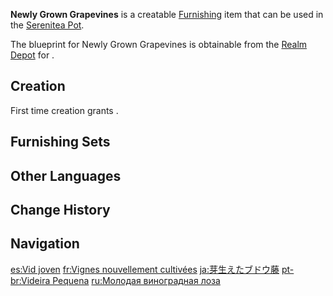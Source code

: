 {{Furnishing Infobox
|id             = 374106
|image          = Item Newly Grown Grapevines.png
|category       = Outdoor Furnishing
|subcategory    = Fence
|quality        = 3
|adeptal_energy = 60
|load           = 95
|reduced_load   = 95
|description    = A rather short grapevine rack.<br>It is said that the height of a grapevine is dependent on sunlight and rain, and that this affects the quality of the fruits. Therefore, a good manager will adopt different approaches to different breeds of grapes and control the height of the grapevines with precision. The [[Dawn Winery]] has always been at the fore of this particular art.
|mention        = Dawn Winery
|blueprint      = Realm Depot
}}
'''Newly Grown Grapevines''' is a creatable [[Furnishing]] item that can be used in the [[Serenitea Pot]].

The blueprint for Newly Grown Grapevines is obtainable from the [[Realm Depot]] for {{Item|Realm Currency|24|x=160}}.

==Creation==
First time creation grants {{Item|Trust|24|x=60}}.
{{Recipe
|type = Creation
|time = 14h
|Fir Wood = 8
|sort = Fir Wood
}}

==Furnishing Sets==
{{Craft Usage|type=Furnishing Set}}

==Other Languages==
{{Other Languages
|default_hidden = 1
|en      = Newly Grown Grapevines
|zhs     = 初成的葡萄藤
|zhs_rm  = Chūchéng de Pútáoténg
|zht     = 初成的葡萄藤
|zht_rm  = Chūchéng de Pútáoténg
|ja      = 芽生えたブドウ藤
|ja_rm   = Mebaeta Budou Fuji{{Assumed}}
|ko      = 어린 포도 넝쿨
|es      = Vid joven
|fr      = Vignes nouvellement cultivées
|ru      = Молодая виноградная лоза
|th      = เถาองุ่นที่แตกยอดอ่อน
|th_rm   = 
|vi      = Dây Nho Non
|de      = Junge Weinreben
|id      = Tanaman Anggur Muda
|pt      = Videira Pequena
|tr      = Genç Asma
|it      = Vite appena coltivata
}}

==Change History==
{{Change History|1.6}}

==Navigation==
{{Furnishing Navbox|exterior}}

[[es:Vid joven]]
[[fr:Vignes nouvellement cultivées]]
[[ja:芽生えたブドウ藤]]
[[pt-br:Videira Pequena]]
[[ru:Молодая виноградная лоза]]